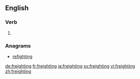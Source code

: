 ==English==

===Verb===
{{head|en}}

# {{present participle of|freight}}

===Anagrams===
* [[refighting#English|refighting]]

[[de:freighting]]
[[fr:freighting]]
[[ja:freighting]]
[[sv:freighting]]
[[vi:freighting]]
[[zh:freighting]]